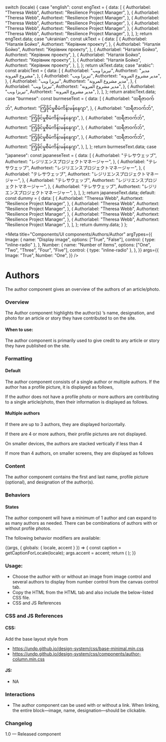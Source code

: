 
  switch (locale) {
    case "english":
      const engText = {
        data: [
          {
            Authorlabel: "Theresa Webb",
            Authortext: "Resilience Project Manager",
          },
          {
            Authorlabel: "Theresa Webb",
            Authortext: "Resilience Project Manager",
          },
          {
            Authorlabel: "Theresa Webb",
            Authortext: "Resilience Project Manager",
          },
          {
            Authorlabel: "Theresa Webb",
            Authortext: "Resilience Project Manager",
          },
          {
            Authorlabel: "Theresa Webb",
            Authortext: "Resilience Project Manager",
          },
        ],
      };
      return engText.data;
    case "ukrainian":
      const ukText = {
        data: [
          {
            Authorlabel: "Наталiя Бойко",
            Authortext: "Керівник проекту",
          },
          {
            Authorlabel: "Наталiя Бойко",
            Authortext: "Керівник проекту",
          },
          {
            Authorlabel: "Наталiя Бойко",
            Authortext: "Керівник проекту",
          },
          {
            Authorlabel: "Наталiя Бойко",
            Authortext: "Керівник проекту",
          },
          {
            Authorlabel: "Наталiя Бойко",
            Authortext: "Керівник проекту",
          },
        ],
      };
      return ukText.data;
    case "arabic":
      const arabicText = {
        data: [
          {
            Authorlabel: "تيريزا ويب",
            Authortext: "مدير مشروع المرونة",
          },
          {
            Authorlabel: "تيريزا ويب",
            Authortext: "مدير مشروع المرونة",
          },
          {
            Authorlabel: "تيريزا ويب",
            Authortext: "مدير مشروع المرونة",
          },
          {
            Authorlabel: "تيريزا ويب",
            Authortext: "مدير مشروع المرونة",
          },
          {
            Authorlabel: "تيريزا ويب",
            Authortext: "مدير مشروع المرونة",
          },
        ],
      };
      return arabicText.data;
    case "burmese":
      const burmeseText = {
        data: [
          {
            Authorlabel: "ထရီဇာဝက်ဘ်",
            Authortext: "ကြံ့ခိုင်မှုစီမံကိန်းမန်နေဂျာ",
          },
          {
            Authorlabel: "ထရီဇာဝက်ဘ်",
            Authortext: "ကြံ့ခိုင်မှုစီမံကိန်းမန်နေဂျာ",
          },
          {
            Authorlabel: "ထရီဇာဝက်ဘ်",
            Authortext: "ကြံ့ခိုင်မှုစီမံကိန်းမန်နေဂျာ",
          },
          {
            Authorlabel: "ထရီဇာဝက်ဘ်",
            Authortext: "ကြံ့ခိုင်မှုစီမံကိန်းမန်နေဂျာ",
          },
          {
            Authorlabel: "ထရီဇာဝက်ဘ်",
            Authortext: "ကြံ့ခိုင်မှုစီမံကိန်းမန်နေဂျာ",
          },
        ],
      };
      return burmeseText.data;
    case "japanese":
      const japaneseText = {
        data: [
          {
            Authorlabel: "テレサウェッブ",
            Authortext: "レジリエンスプロジェクトマネージャー",
          },
          {
            Authorlabel: "テレサウェッブ",
            Authortext: "レジリエンスプロジェクトマネージャー",
          },
          {
            Authorlabel: "テレサウェッブ",
            Authortext: "レジリエンスプロジェクトマネージャー",
          },
          {
            Authorlabel: "テレサウェッブ",
            Authortext: "レジリエンスプロジェクトマネージャー",
          },
          {
            Authorlabel: "テレサウェッブ",
            Authortext: "レジリエンスプロジェクトマネージャー",
          },
        ],
      };
      return japaneseText.data;
    default:
      const dummy = {
        data: [
          {
            Authorlabel: "Theresa Webb",
            Authortext: "Resilience Project Manager",
          },
          {
            Authorlabel: "Theresa Webb",
            Authortext: "Resilience Project Manager",
          },
          {
            Authorlabel: "Theresa Webb",
            Authortext: "Resilience Project Manager",
          },
          {
            Authorlabel: "Theresa Webb",
            Authortext: "Resilience Project Manager",
          },
          {
            Authorlabel: "Theresa Webb",
            Authortext: "Resilience Project Manager",
          },
        ],
      };
      return dummy.data;
  }
};

<Meta
  title="Components/UI components/Authors/Author"
  argTypes={{
    Image: {
      name: "Display image",
      options: ["True", "False"],
      control: { type: "inline-radio" },
    },
    Number: {
      name: "Number of Items",
      options: ["One", "Two", "Three", "Four", "Five"],
      control: { type: "inline-radio" },
    },
  }}
  args={{
    Image: "True",
    Number: "One",
  }}
/>

# Authors

The author component gives an overview of the authors of an article/photo.

### Overview

The Author component highlights the author(s) ’s name, designation, and photo for an article or story they have contributed to on the site.

#### When to use:

The author component is primarily used to give credit to any article or story they have published on the site.

### Formatting

#### Default

The author component consists of a single author or multiple authors.
If the author has a profile picture, it is displayed as follows,

If the author does not have a profile photo or more authors are contributing to a single article/photo, then their information is displayed as follows.

#### Multiple authors

If there are up to 3 authors, they are displayed horizontally.

If there are 4 or more authors, their profile pictures are not displayed.

On smaller devices, the authors are stacked vertically if less than 4

If more than 4 authors, on smaller screens, they are displayed as follows

### Content

The author component contains the first and last name, profile picture (optional), and designation of the author(s).

### Behaviors

#### States

The author component will have a minimum of 1 author and can expand to as many authors as needed. There can be combinations of authors with or without profile photos.

The following behavior modifiers are available:

<Canvas>
  <Story name="Author">
    {(args, { globals: { locale, accent } }) => {
      const caption = getCaptionForLocale(locale);
      args.accent = accent;
      return (
        <Author
          authorImage={authorImage}
          alt="Headshot of XYZ"
          data={caption}
          {...args}
        ></Author>
      );
    }}
  </Story>
</Canvas>

### Usage:

- Choose the author with or without an image from image control and several authors to display from number control from the canvas control tab.
- Copy the HTML from the HTML tab and also include the below-listed CSS file.
- CSS and JS References

### CSS and JS References

#### CSS:

Add the base layout style from

- https://undp.github.io/design-system/css/base-minimal.min.css
- https://undp.github.io/design-system/css/components/author-column.min.css

#### JS:

- NA

### Interactions

- The author component can be used with or without a link. When linking, the entire block—image, name, designation—should be clickable.

### Changelog

1.0 — Released component
